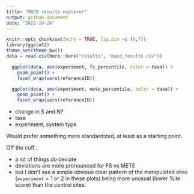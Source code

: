 ```yaml
---
title: "MACD results explorer"
output: github_document
date: "2022-10-26"
---
```


```r
knitr::opts_chunk$set(echo = TRUE, fig.dim =c (8,7))
library(ggplot2)
theme_set(theme_bw())
data = read.csv(here::here("results", "macd_results.csv"))
```


```r

  ggplot(data, aes(experiment, fs_percentile, color = taxa)) +
    geom_point() +
    facet_wrap(vars(referenceID))

```


```r

  ggplot(data, aes(experiment, mete_percentile, color = taxa)) +
    geom_point() +
    facet_wrap(vars(referenceID))

```


* change in S and N?
* taxa
* experiment, system type

Would prefer something more standardized, at least as a starting point.

Off the cuff...

* a lot of things *do* deviate
* deviations are more pronounced for FS vs METE
* but I don't see a simple obvious clear pattern of the manipulated sites (`experiment` = 1 or 2 in these plots) being more unusual (lower %ile score) than the control sites. 
